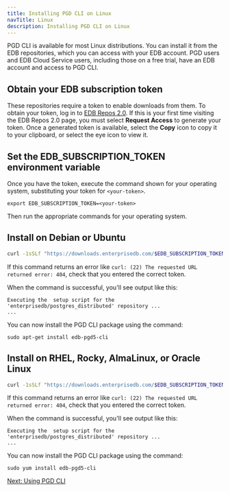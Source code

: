 ```yaml
---
title: Installing PGD CLI on Linux
navTitle: Linux
description: Installing PGD CLI on Linux
---
```


 PGD CLI is available for most Linux distributions. You can install it from the EDB repositories, which you can access with your EDB account. PGD users and EDB Cloud Service users, including those on a free trial, have an EDB account and access to PGD CLI.

## Obtain your EDB subscription token

These repositories require a token to enable downloads from them. To obtain your token, log in to [EDB Repos 2.0](https://www.enterprisedb.com/repos-downloads). If this is your first time visiting the EDB Repos 2.0 page, you must select **Request Access** to generate your token. Once a generated token is available, select the **Copy** icon to copy it to your clipboard, or select the eye icon to view it.

## Set the EDB_SUBSCRIPTION_TOKEN environment variable
Once you have the token, execute the command shown for your operating system, substituting
your token for `<your-token>`. 

```
export EDB_SUBSCRIPTION_TOKEN=<your-token>
```

Then run the appropriate commands for your operating system.

## Install on Debian or Ubuntu

```bash
curl -1sSLf "https://downloads.enterprisedb.com/$EDB_SUBSCRIPTION_TOKEN/postgres_distributed/setup.deb.sh" | sudo -E bash
```

If this command returns an error like `curl: (22) The requested URL returned error: 404`, check that you entered the correct token.

When the command is successful, you'll see output like this:

```
Executing the  setup script for the 'enterprisedb/postgres_distributed' repository ...
...
```

You can now install the PGD CLI package using the command:

```
sudo apt-get install edb-pgd5-cli
```

## Install on RHEL, Rocky, AlmaLinux, or Oracle Linux

```bash
curl -1sSLf "https://downloads.enterprisedb.com/$EDB_SUBSCRIPTION_TOKEN/postgres_distributed/setup.rpm.sh" | sudo -E bash
```

If this command returns an error like `curl: (22) The requested URL returned error: 404`, check that you entered the correct token.

When the command is successful, you'll see output like this:

```
Executing the  setup script for the 'enterprisedb/postgres_distributed' repository ...
...
```

You can now install the PGD CLI package using the command:

```
sudo yum install edb-pgd5-cli
```

[Next: Using PGD CLI](../using_cli)



